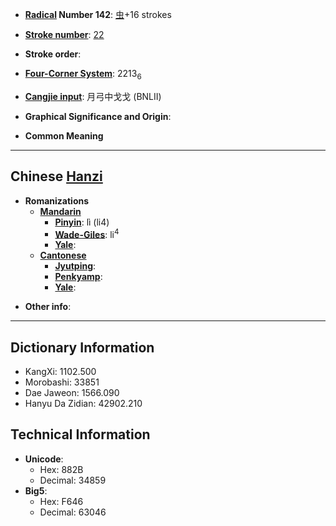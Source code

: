 * '''[[Wiktionary:Chinese radical index| Radical]] Number 142''': [[Wiktionary:Chinese radical index 虫|虫]]+16 strokes

* '''[[Wiktionary:Chinese total strokes index|Stroke number]]''': [[Wiktionary:Chinese total strokes index 22|22]]

* '''Stroke order''': 

* '''[[Wiktionary:Chinese four corner index|Four-Corner System]]''': 2213<sub>6</sub>

* '''[[Wiktionary:Chinese Cangjie index|Cangjie input]]''': 月弓中戈戈 (BNLII)

* '''Graphical Significance and Origin''': 

* '''Common Meaning'''

----

== Chinese [[Hanzi]] ==

* '''Romanizations'''
** '''[[Mandarin]]'''
*** '''[[Pinyin]]''': lì (li4)
*** '''[[Wade-Giles]]''': li<sup>4</sup>
*** '''[[Yale]]''': 
** '''[[Cantonese]]'''
*** '''[[Jyutping]]''':
*** '''[[Penkyamp]]''': 
*** '''[[Yale]]''': 

* '''Other info''': 

----

== Dictionary Information ==

* KangXi: 1102.500
* Morobashi: 33851
* Dae Jaweon: 1566.090
* Hanyu Da Zidian: 42902.210

== Technical Information ==

* '''Unicode''':
** Hex: 882B
** Decimal: 34859
* '''Big5''':
** Hex: F646
** Decimal: 63046